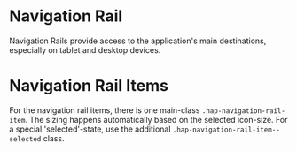 
<Meta of={NavigationRailStories} />

# Navigation Rail

Navigation Rails provide access to the application's main destinations,
especially on tablet and desktop devices.

<Canvas of={NavigationRailStories.NavigationRail} />

# Navigation Rail Items

For the navigation rail items, there is one main-class
`.hap-navigation-rail-item`. The sizing happens automatically based on the
selected icon-size. For a special 'selected'-state, use the additional
`.hap-navigation-rail-item--selected` class.

<Canvas of={NavigationRailItemStories.NavigationRailItem} />
